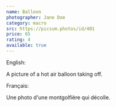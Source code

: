 ```yaml
---
name: Balloon
photographer: Jane Doe
category: macro
src: https://picsum.photos/id/401
price: 65
rating: 4
available: true
---
```

English:

A picture of a hot air balloon taking off.

Français:

Une photo d'une montgolfière qui décolle.